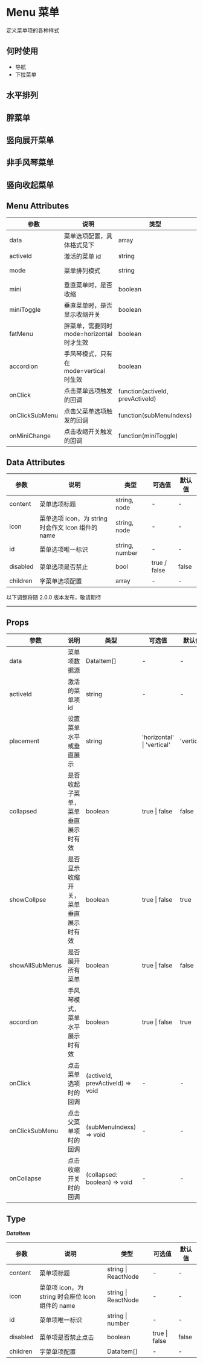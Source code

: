 # Menu 菜单

定义菜单项的各种样式

## 何时使用

- 导航
- 下拉菜单

## 水平排列


<DemoRow />

## 胖菜单


<DemoFat />

## 竖向展开菜单


<DemoVertical />

## 非手风琴菜单


<DemoNoAccordion />

## 竖向收起菜单


<DemoPack />

## Menu Attributes

| 参数           | 说明                                      | 类型                             | 可选值                | 默认值   |
| -------------- | ----------------------------------------- | -------------------------------- | --------------------- | -------- |
| data           | 菜单选项配置，具体格式见下                | array                            | -                     | -        |
| activeId       | 激活的菜单 id                             | string                           | -                     | -        |
| mode           | 菜单排列模式                              | string                           | horizontal / vertical | vertical |
| mini           | 垂直菜单时，是否收缩                      | boolean                          | true / false          | false    |
| miniToggle     | 垂直菜单时，是否显示收缩开关              | boolean                          | true / false          | true     |
| fatMenu        | 胖菜单，需要同时 mode=horizontal 时才生效 | boolean                          | true / false          | false    |
| accordion      | 手风琴模式，只有在 mode=vertical 时生效   | boolean                          | true / false          | true     |
| onClick        | 点击菜单选项触发的回调                    | function(activeId, prevActiveId) | -                     | -        |
| onClickSubMenu | 点击父菜单选项触发的回调                  | function(subMenuIndexs)          | -                     | -        |
| onMiniChange   | 点击收缩开关触发的回调                    | function(miniToggle)             | -                     | -        |

## Data Attributes

| 参数     | 说明                                               | 类型           | 可选值       | 默认值 |
| -------- | -------------------------------------------------- | -------------- | ------------ | ------ |
| content  | 菜单选项标题                                       | string, node   | -            | -      |
| icon     | 菜单选项 icon，为 string 时会作文 Icon 组件的 name | string, node   | -            | -      |
| id       | 菜单选项唯一标识                                   | string, number | -            | -      |
| disabled | 菜单选项是否禁止                                   | bool           | true / false | false  |
| children | 字菜单选项配置                                     | array          | -            | -      |

<div style={{ position: 'relative' }}>
  <span
    style={{
      position: 'absolute',
      background: '#fff',
      left: '50%',
      transform: ' translate(-50%,-50%)',
      fontSize: '18px',
      padding: 5,
      color: '#f63'
    }}
  >
    以下调整将随 2.0.0 版本发布，敬请期待
  </span>
  <hr style={{ marginTop: 50, marginBottom: 20, border: '0.5px dashed #c8c8c8' }} />
</div>

## Props

| 参数            | 说明                                 | 类型                             | 可选值                     | 默认值     |
| --------------- | ------------------------------------ | -------------------------------- | -------------------------- | ---------- |
| data            | 菜单项数据源                         | DataItem[]                       | -                          | -          |
| activeId        | 激活的菜单项 id                      | string                           | -                          | -          |
| placement       | 设置菜单水平或垂直展示               | string                           | 'horizontal' \| 'vertical' | 'vertical' |
| collapsed       | 是否收起子菜单，菜单垂直展示时有效   | boolean                          | true \| false              | false      |
| showCollpse     | 是否显示收缩开关，菜单垂直展示时有效 | boolean                          | true \| false              | true       |
| showAllSubMenus | 是否展开所有菜单                     | boolean                          | true \| false              | false      |
| accordion       | 手风琴模式，菜单水平展示时有效       | boolean                          | true \| false              | true       |
| onClick         | 点击菜单选项时的回调                 | (activeId, prevActiveId) => void | -                          | -          |
| onClickSubMenu  | 点击父菜单项时的回调                 | (subMenuIndexs) => void          | -                          | -          |
| onCollapse      | 点击收缩开关时的回调                 | (collapsed: boolean) => void     | -                          | -          |

## Type

**_DataItem_**

| 参数     | 说明                                             | 类型                | 可选值        | 默认值 |
| -------- | ------------------------------------------------ | ------------------- | ------------- | ------ |
| content  | 菜单项标题                                       | string \| ReactNode | -             | -      |
| icon     | 菜单项 icon，为 string 时会座位 Icon 组件的 name | string \| ReactNode | -             | -      |
| id       | 菜单项唯一标识                                   | string \| number    | -             | -      |
| disabled | 菜单项是否禁止点击                               | boolean             | true \| false | false  |
| children | 字菜单项配置                                     | DataItem[]          | -             | -      |
